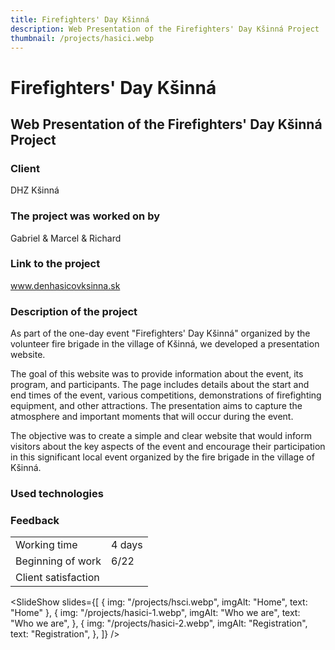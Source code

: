 ```yaml
---
title: Firefighters' Day Kšinná
description: Web Presentation of the Firefighters' Day Kšinná Project
thumbnail: /projects/hasici.webp
---
```



# Firefighters' Day Kšinná

## Web Presentation of the Firefighters' Day Kšinná Project

### Client

DHZ Kšinná

### The project was worked on by

Gabriel & Marcel & Richard

### Link to the project

www.denhasicovksinna.sk

### Description of the project

As part of the one-day event "Firefighters' Day Kšinná" organized by the volunteer fire brigade in the village of Kšinná, we developed a presentation website.

The goal of this website was to provide information about the event, its program, and participants. The page includes details about the start and end times of the event, various competitions, demonstrations of firefighting equipment, and other attractions. The presentation aims to capture the atmosphere and important moments that will occur during the event.

The objective was to create a simple and clear website that would inform visitors about the key aspects of the event and encourage their participation in this significant local event organized by the fire brigade in the village of Kšinná.

### Used technologies

<div class="not-prose mt-5 flex flex-wrap gap-7">
  <Technology name="HTML" color="#eb6539" size={40}>
    <Icon name="vscode-icons:file-type-html" size={40} />
  </Technology>
  <Technology name="CSS" color="#cf6e9e" size={40}>
    <Icon name="vscode-icons:file-type-sass" size={40} />
  </Technology>
  <Technology name="JavaScript" color="#f6e12d" size={40}>
    <Icon name="vscode-icons:file-type-js-official" size={40} />
  </Technology>
</div>

### Feedback

|                     |                            |
| ------------------- | -------------------------- |
| Working time        | 4 days                     |
| Beginning of work   | 6/22                       |
| Client satisfaction | <StarsRating rating={5} /> |

<SlideShow
  slides={[
    { img: "/projects/hsci.webp", imgAlt: "Home", text: "Home" },
    {
      img: "/projects/hasici-1.webp",
      imgAlt: "Who we are",
      text: "Who we are",
    },
    {
      img: "/projects/hasici-2.webp",
      imgAlt: "Registration",
      text: "Registration",
    },
  ]}
/>
